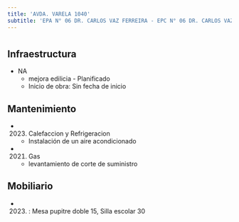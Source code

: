 ```yaml
---
title: 'AVDA. VARELA 1040'
subtitle: 'EPA N° 06 DR. CARLOS VAZ FERREIRA - EPC N° 06 DR. CARLOS VAZ FERREIRA'
---
```


#
## Infraestructura

* NA 
    + mejora edilicia - Planificado 
    + Inicio de obra: Sin fecha de inicio 






## Mantenimiento

*  (2023) Calefaccion y Refrigeracion 
    + Instalación de un aire acondicionado

*  (2021) Gas 
    + levantamiento de corte de suministro





## Mobiliario

*  (2023) : Mesa pupitre doble 15, Silla escolar 30 



